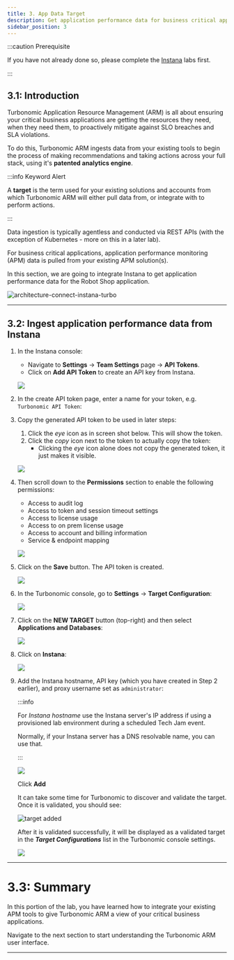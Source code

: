 ```yaml
---
title: 3. App Data Target
description: Get application performance data for business critical applications
sidebar_position: 3
---
```


:::caution Prerequisite

If you have not already done so, please complete the
[Instana](https://ibm.github.io/waiops-tech-jam/labs/instana/introduction/) labs
first.

:::

## 3.1: Introduction

Turbonomic Application Resource Management (ARM) is all about ensuring your
critical business applications are getting the resources they need, when they
need them, to proactively mitigate against SLO breaches and SLA violations.

To do this, Turbonomic ARM ingests data from your existing tools to begin the
process of making recommendations and taking actions across your full stack,
using it's **patented analytics engine**.

:::info Keyword Alert

A **target** is the term used for your existing solutions and accounts from
which Turbonomic ARM will either pull data from, or integrate with to perform
actions.

:::

Data ingestion is typically agentless and conducted via REST APIs (with the
exception of Kubernetes - more on this in a later lab).

For business critical applications, application performance monitoring (APM)
data is pulled from your existing APM solution(s).

In this section, we are going to integrate Instana to get application
performance data for the Robot Shop application.

![architecture-connect-instana-turbo](images/architecture-connect-instana-turbo.png)

---

## 3.2: Ingest application performance data from Instana

1. In the Instana console:

   - Navigate to **Settings** -> **Team Settings** page -> **API Tokens**.
   - Click on **Add API Token** to create an API key from Instana.

   ![](images/addApiToken.png)

1. In the create API token page, enter a name for your token, e.g.
   `Turbonomic API Token`:

1. Copy the generated API token to be used in later steps:

   1. Click the _eye_ icon as in screen shot below. This will show the token.
   2. Click the _copy_ icon next to the token to actually copy the token:
      - Clicking the _eye_ icon alone does not copy the generated token, it just
        makes it visible.

   ![](images/apiToken1.png)

1. Then scroll down to the **Permissions** section to enable the following
   permissions:

   - Access to audit log
   - Access to token and session timeout settings
   - Access to license usage
   - Access to on prem license usage
   - Access to account and billing information
   - Service & endpoint mapping

   ![](images/apiToken2.png)

1. Click on the **Save** button. The API token is created.

   ![](images/apiToken3.png)

1. In the Turbonomic console, go to **Settings** -> **Target Configuration**:

   ![](images/targetConfiguration.png)

1. Click on the **NEW TARGET** button (top-right) and then select **Applications
   and Databases**:

   ![](images/application-and-databases.png)

1. Click on **Instana**:

   ![](images/instanaTarget.png)

1. Add the Instana hostname, API key (which you have created in Step 2 earlier),
   and proxy username set as `administrator`:

   :::info

   For _Instana hostname_ use the Instana server's IP address if using a
   provisioned lab environment during a scheduled Tech Jam event.

   Normally, if your Instana server has a DNS resolvable name, you can use that.

   :::

   ![](images/add-instana-target.png)

   Click **Add**

   It can take some time for Turbonomic to discover and validate the target.
   Once it is validated, you should see:

   ![target added](images/instana-target-added.png)

   After it is validated successfully, it will be displayed as a validated
   target in the **_Target Configurations_** list in the Turbonomic console
   settings.

   ![](images/instana-validated-target.png)

---

# 3.3: Summary

In this portion of the lab, you have learned how to integrate your existing APM
tools to give Turbonomic ARM a view of your critical business applications.

Navigate to the next section to start understanding the Turbonomic ARM user
interface.

---
